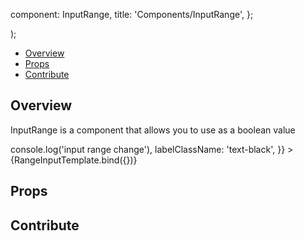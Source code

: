 
  component: InputRange,
  title: 'Components/InputRange',
};

<Meta
  title="Components/InputRange"
  component={InputRange}
/>

  <div className="w-3">
    <InputRange {...args} />
  </div>
);

<Heading
  title="InputRange"
  componentRelativePath="InputRange/InputRange.tsx"
/>

- [Overview](#overview)
- [Props](#props)
- [Contribute](#contribute)

## Overview

InputRange is a component that allows you to use as a boolean value

<Canvas>
  <Story
    name="Overview"
    args={{
      value: 20,
      minValue: 0,
      maxValue: 100,
      step: 10,
      unit: '%',
      onChange: () => console.log('input range change'),
      labelClassName: 'text-black',
    }}
  >
    {RangeInputTemplate.bind({})}
  </Story>
</Canvas>

## Props

<ArgsTable of={InputRange} />

## Contribute

<Footer componentRelativePath="InputRange/__stories__/InputRange.stories.mdx" />
